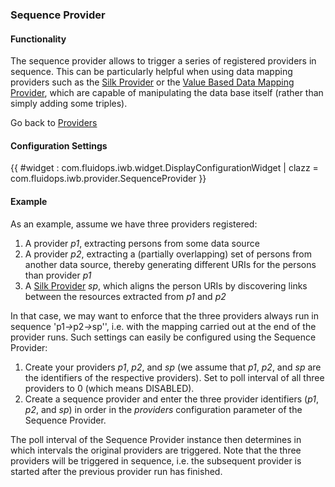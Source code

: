 === Sequence Provider ===

==== Functionality ====
The sequence provider allows to trigger a series of registered providers in sequence. This can be particularly helpful when using data mapping providers such as the [[Help:SilkProvider|Silk Provider]] or the [[Help:ValueBasedDataMappingProvider|Value Based Data Mapping Provider]], which are capable of manipulating the data base itself (rather than simply adding some triples).

Go back to [[Help:Providers | Providers ]]

==== Configuration Settings ====

{{ #widget : com.fluidops.iwb.widget.DisplayConfigurationWidget
| clazz = com.fluidops.iwb.provider.SequenceProvider
}}

==== Example ====


As an example, assume we have three providers registered:

# A provider ''p1'', extracting persons from some data source
# A provider ''p2'', extracting a (partially overlapping) set of persons from another data source, thereby generating different URIs for the persons than provider ''p1''
# A [[Help:SilkProvider|Silk Provider]] ''sp'', which aligns the person URIs by discovering links between the resources extracted from ''p1'' and ''p2''

In that case, we may want to enforce that the three providers always run in sequence 'p1'' -> ''p2'' -> ''sp'', i.e. with the mapping carried out at the end of the provider runs. Such settings can easily be configured using the Sequence Provider:

# Create your providers ''p1'', ''p2'', and ''sp'' (we assume that ''p1'', ''p2'', and ''sp'' are the identifiers of the respective providers). Set to poll interval of all three providers to 0 (which means DISABLED).
# Create a sequence provider and enter the three provider identifiers (''p1'', ''p2'', and ''sp'') in order in the ''providers'' configuration parameter of the Sequence Provider.

The poll interval of the Sequence Provider instance then determines in which intervals the original providers are triggered. Note that the three providers will be triggered in sequence, i.e. the subsequent provider is started after the previous provider run has finished.